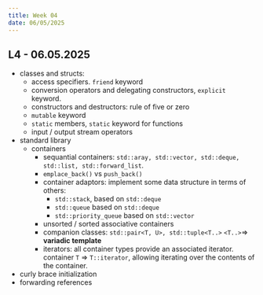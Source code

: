```yaml
---
title: Week 04
date: 06/05/2025
---
```


## L4 - 06.05.2025

* classes and structs:
  * access specifiers. `friend` keyword
  * conversion operators and delegating constructors, `explicit` keyword.
  * constructors and destructors: rule of five or zero
  * `mutable` keyword
  * `static` members, `static` keyword for functions
  * input / output stream operators
* standard library
  * containers
    * sequantial containers: `std::aray, std::vector, std::deque, std::list, std::forward_list`. 
    * `emplace_back()` vs `push_back()`
    * container adaptors: implement some data structure in terms of others:
      * `std::stack`, based on `std::deque`
      * `std::queue` based on `std::deque`
      * `std::priority_queue` based on `std::vector`
    * unsorted / sorted associative containers
    * companion classes: `std::pair<T, U>, std::tuple<T..>` `<T..>`$\Rightarrow$ **variadic template**
    * iterators: all container types provide an associated iterator. container `T` => `T::iterator`, allowing 
      iterating over the contents of the container.
* curly brace initialization
* forwarding references
